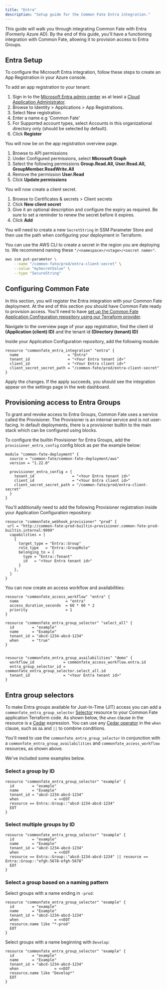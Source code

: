 ```yaml
---
title: "Entra"
description: "Setup guide for the Common Fate Entra integration."
---
```


This guide will walk you through integrating Common Fate with Entra (Formerly Azure AD). By the end of this guide, you'll have a functioning integration with Common Fate, allowing it to provision access to Entra Groups.

## Entra Setup

To configure the Microsoft Entra integration, follow these steps to create an App Registration in your Azure console.

To add an app registration to your tenant:

1. Sign in to the [Microsoft Entra admin center](https://entra.microsoft.com/) as at least a [Cloud Application Administrator](https://learn.microsoft.com/en-us/entra/identity/role-based-access-control/permissions-reference#cloud-application-administrator).
2. Browse to Identity > Applications > App Registrations.
3. Select New registration.
4. Enter a name e.g 'Common Fate'
5. For Supported account types, select Accounts in this organizational directory only (should be selected by default).
6. Click **Register**

You will now be on the app registration overview page.

1. Browse to API permissions
2. Under Configured permissions, select **Microsoft Graph**
3. Select the following permissions **Group.Read.All, User.Read.All, GroupMember.ReadWrite.All**
4. Remove the permission **User.Read**
5. Click **Update permissions**

You will now create a client secret.

1. Browse to Certificates & secrets > Client secrets
2. Click **New client secret**
3. Give it an optional description and configure the expiry as required. Be sure to set a reminder to renew the secret before it expires.
4. Click **Add**

You will need to create a new `SecretString` in SSM Parameter Store and then use the path when configuring your deployment in Terraform.

You can use the AWS CLI to create a secret in the region you are deploying to. We recommend naming these `"/<namespace>/<stage>/<secret name>"`.

```bash
aws ssm put-parameter \
    --name "/common-fate/prod/entra-client-secret" \
    --value "mySecretValue" \
    --type "SecureString"
```

## Configuring Common Fate

In this section, you will register the Entra integration with your Common Fate deployment. At the end of this section you should have Common Fate ready to provision access. You'll need to have [set up the Common Fate Application Configuration repository using our Terraform provider](/config/terraform).

Navigate to the overview page of your app registration, find the client id **(Application (client) ID)** and the tenant id **(Directory (tenant) ID)**

Inside your Application Configuration repository, add the following module:

```hcl
resource "commonfate_entra_integration" "entra" {
  name                      = "Entra"
  tenant_id                 = "<Your Entra tenant id>"
  client_id                 = "<Your Entra client id>"
  client_secret_secret_path = "/common-fate/prod/entra-client-secret"
}
```

Apply the changes. If the apply succeeds, you should see the integration appear on the settings page in the web dashboard.

## Provisioning access to Entra Groups

To grant and revoke access to Entra Groups, Common Fate uses a service called the Provisioner. The Provisioner is an internal service and is not user-facing.
In default deployments, there is a provisioner builtin to the main stack which can be configured using blocks.

To configure the builtin Provisioner for Entra Groups, add the `provisioner_entra_config` config block as per the example below:

```hcl
module "common-fate-deployment" {
  source = "common-fate/common-fate-deployment/aws"
  version = "1.22.0"

  provisioner_entra_config = {
    tenant_id                 = "<Your Entra tenant id>"
    client_id                 = "<Your Entra client id>"
    client_secret_secret_path = "/common-fate/prod/entra-client-secret"
  }
}
```

You'll additionally need to add the following Provisioner registration inside your Application Configuration repository:

```hcl
resource "commonfate_webhook_provisioner" "prod" {
 url = "http://common-fate-prod-builtin-provisioner.common-fate-prod-builtin.internal:9999"
  capabilities = [
    {
      target_type = "Entra::Group"
      role_type   = "Entra::GroupRole"
      belonging_to = {
        type = "Entra::Tenant"
        id   = "<Your Entra tenant id>"
      }
    },
  ]
}
```

You can now create an access workflow and availabilities:

```hcl
resource "commonfate_access_workflow" "entra" {
  name                     = "entra"
  access_duration_seconds  = 60 * 60 * 2
  priority                 = 1
}

resource "commonfate_entra_group_selector" "select_all" {
  id        = "example"
  name      = "Example"
  tenant_id = "abcd-1234-abcd-1234"
  when      = "true"
}


resource "commonfate_entra_group_availabilities" "demo" {
  workflow_id             = commonfate_access_workflow.entra.id
  entra_group_selector_id = commonfate_entra_group_selector.select_all.id
  tenant_id               = "<Your Entra tenant id>"
}

```

## Entra group selectors

To make Entra groups available for Just-In-Time (JIT) access you can add a `commonfate_entra_group_selector` [Selector](/config/selectors) resource to your Common Fate application Terraform code. As shown below, the `when` clause in the resource is a [Cedar](https://cedarpolicy.com/) expression. You can use any [Cedar operator](https://docs.cedarpolicy.com/policies/syntax-operators.html) in the `when` clause, such as `&&` and `||` to combine conditions.

You'll need to use the `commonfate_entra_group_selector` in conjunction with a `commonfate_entra_group_availabilities` and `commonfate_access_workflow` resources, as shown above.

We've included some examples below.

### Select a group by ID

```hcl
resource "commonfate_entra_group_selector" "example" {
  id        = "example"
  name      = "Example"
  tenant_id = "abcd-1234-abcd-1234"
  when                = <<EOT
  resource == Entra::Group::"abcd-1234-abcd-1234"
  EOT
}
```

### Select multiple groups by ID

```hcl
resource "commonfate_entra_group_selector" "example" {
  id        = "example"
  name      = "Example"
  tenant_id = "abcd-1234-abcd-1234"
  when                = <<EOT
  resource == Entra::Group::"abcd-1234-abcd-1234" || resource == Entra::Group::"efgh-5678-efgh-5678"
  EOT
}
```

### Select a group based on a naming pattern

Select groups with a name ending in `-prod`:

```hcl
resource "commonfate_entra_group_selector" "example" {
  id        = "example"
  name      = "Example"
  tenant_id = "abcd-1234-abcd-1234"
  when                = <<EOT
  resource.name like "*-prod"
  EOT
}
```

Select groups with a name beginning with `Develop`:

```hcl
resource "commonfate_entra_group_selector" "example" {
  id        = "example"
  name      = "Example"
  tenant_id = "abcd-1234-abcd-1234"
  when                = <<EOT
  resource.name like "Develop*"
  EOT
}
```
